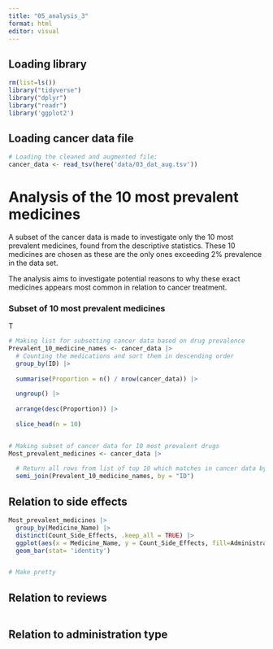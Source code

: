 ```yaml
---
title: "05_analysis_3"
format: html
editor: visual
---
```


## Loading library

```r
rm(list=ls()) 
library("tidyverse") 
library("dplyr") 
library("readr")
library('ggplot2')
```

## Loading cancer data file

```r
# Loading the cleaned and augmented file:  
cancer_data <- read_tsv(here('data/03_dat_aug.tsv')) 
```

# Analysis of the 10 most prevalent medicines

A subset of the cancer data is made to investigate only the 10 most prevalent medicines, found from the descriptive statistics. These 10 medicines are chosen as these are the only ones exceeding 2% prevalence in the data set.

The analysis aims to investigate potential reasons to why these exact medicines appears most common in relation to cancer treatment.

### Subset of 10 most prevalent medicines

T

```r

# Making list for subsetting cancer data based on drug prevalence
Prevalent_10_medicine_names <- cancer_data |>
  # Counting the medications and sort them in descending order
  group_by(ID) |>
  
  summarise(Proportion = n() / nrow(cancer_data)) |>
  
  ungroup() |>
  
  arrange(desc(Proportion)) |>
  
  slice_head(n = 10)


# Making subset of cancer data for 10 most prevalent drugs
Most_prevalent_medicines <- cancer_data |>
  
  # Return all rows from list of top 10 which matches in cancer data by "medicine name"
  semi_join(Prevalent_10_medicine_names, by = "ID")

```

## Relation to side effects

```r

Most_prevalent_medicines |>
  group_by(Medicine_Name) |> 
  distinct(Count_Side_Effects, .keep_all = TRUE) |>
  ggplot(aes(x = Medicine_Name, y = Count_Side_Effects, fill=Administration_type)) + 
  geom_bar(stat= 'identity') 


# Make pretty 

```

## Relation to reviews

```r

```

## Relation to administration type

```r

```

